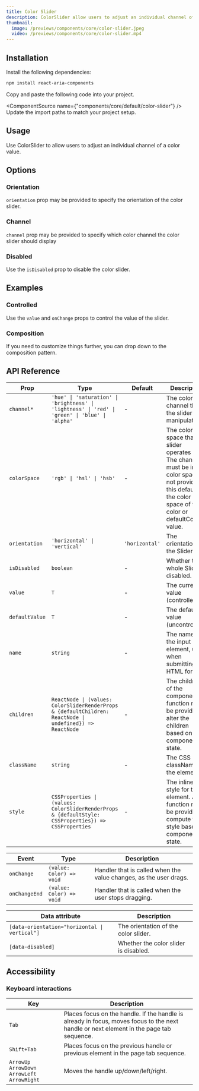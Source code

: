 ---
title: Color Slider
description: ColorSlider allow users to adjust an individual channel of a color value.
thumbnail:
  image: /previews/components/core/color-slider.jpeg
  video: /previews/components/core/color-slider.mp4
---

<ComponentPreview name="demos/components/core/color-slider/default" />

## Installation

<Steps>
  <Step>Install the following dependencies:</Step>

```bash
npm install react-aria-components
```

<Step>Copy and paste the following code into your project.</Step>

  <ComponentSource name={"components/core/default/color-slider"} />
  <Step>Update the import paths to match your project setup.</Step>
</Steps>

## Usage

Use ColorSlider to allow users to adjust an individual channel of a color value.

## Options

### Orientation

`orientation` prop may be provided to specify the orientation of the color slider.

<ComponentPreview name="demos/components/core/color-slider/orientation" />

### Channel

`channel` prop may be provided to specify which color channel the color slider should display

<ComponentPreview name="demos/components/core/color-slider/channel" />

### Disabled

Use the `isDisabled` prop to disable the color slider.

<ComponentPreview name="demos/components/core/color-slider/disabled" />

## Examples

### Controlled

Use the `value` and `onChange` props to control the value of the slider.

<ComponentPreview name="demos/components/core/color-slider/controlled" />

### Composition

If you need to customize things further, you can drop down to the composition pattern.

<ComponentPreview name="demos/components/core/color-slider/composition" />

## API Reference

| Prop           | Type                                                                                                     | Default        | Description                                                                                                                                                                 |
| -------------- | -------------------------------------------------------------------------------------------------------- | -------------- | --------------------------------------------------------------------------------------------------------------------------------------------------------------------------- |
| `channel*`     | `'hue' \| 'saturation' \| 'brightness' \| 'lightness' \| 'red' \| 'green' \| 'blue' \| 'alpha'`          | -              | The color channel that the slider manipulates.                                                                                                                              |
| `colorSpace`   | `'rgb' \| 'hsl' \| 'hsb'`                                                                                | -              | The color space that the slider operates in. The channel must be in this color space. If not provided, this defaults to the color space of the color or defaultColor value. |
| `orientation`  | `'horizontal' \| 'vertical'`                                                                             | `'horizontal'` | The orientation of the Slider.                                                                                                                                              |
| `isDisabled`   | `boolean`                                                                                                | -              | Whether the whole Slider is disabled.                                                                                                                                       |
| `value`        | `T`                                                                                                      | -              | The current value (controlled).                                                                                                                                             |
| `defaultValue` | `T`                                                                                                      | -              | The default value (uncontrolled).                                                                                                                                           |
| `name`         | `string`                                                                                                 | -              | The name of the input element, used when submitting an HTML form.                                                                                                           |
| `children`     | `ReactNode \| (values: ColorSliderRenderProps & {defaultChildren: ReactNode \| undefined}) => ReactNode` | -              | The children of the component. A function may be provided to alter the children based on component state.                                                                   |
| `className`    | `string`                                                                                                 | -              | The CSS className for the element.                                                                                                                                          |
| `style`        | `CSSProperties \| (values: ColorSliderRenderProps & {defaultStyle: CSSProperties}) => CSSProperties`     | -              | The inline style for the element. A function may be provided to compute the style based on component state.                                                                 |

| Event         | Type                     | Description                                                       |
| ------------- | ------------------------ | ----------------------------------------------------------------- |
| `onChange`    | `(value: Color) => void` | Handler that is called when the value changes, as the user drags. |
| `onChangeEnd` | `(value: Color) => void` | Handler that is called when the user stops dragging.              |

| Data attribute                                | Description                           |
| --------------------------------------------- | ------------------------------------- |
| `[data-orientation="horizontal \| vertical"]` | The orientation of the color slider.  |
| `[data-disabled]`                             | Whether the color slider is disabled. |

## Accessibility

### Keyboard interactions

| Key                                            | Description                                                                                                                             |
| ---------------------------------------------- | --------------------------------------------------------------------------------------------------------------------------------------- |
| `Tab`                                          | Places focus on the handle. If the handle is already in focus, moves focus to the next handle or next element in the page tab sequence. |
| `Shift+Tab`                                    | Places focus on the previous handle or previous element in the page tab sequence.                                                       |
| `ArrowUp` `ArrowDown` `ArrowLeft` `ArrowRight` | Moves the handle up/down/left/right.                                                                                                    |
